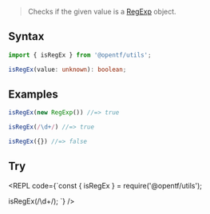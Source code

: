 
> Checks if the given value is a [RegExp](https://developer.mozilla.org/en-US/docs/Web/JavaScript/Reference/Global_Objects/RegExp) object.

## Syntax

```ts
import { isRegEx } from '@opentf/utils';

isRegEx(value: unknown): boolean;
```

## Examples

```ts
isRegEx(new RegExp()) //=> true

isRegEx(/\d+/) //=> true

isRegEx({}) //=> false
```

## Try

<REPL code={`const { isRegEx } = require('@opentf/utils');

isRegEx(/\\d+/);
`} />
